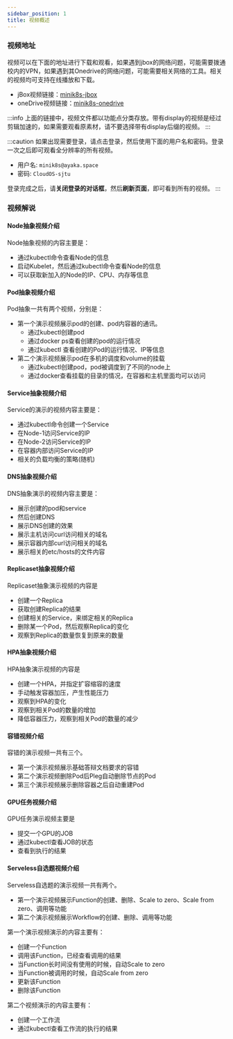 ```yaml
---
sidebar_position: 1
title: 视频概述
---
```


### 视频地址

视频可以在下面的地址进行下载和观看，如果遇到jbox的网络问题，可能需要拨通校内的VPN，如果遇到其Onedrive的网络问题，可能需要相关网络的工具。相关的视频均可支持在线播放和下载。
- jBox视频链接：[minik8s-jbox](https://jbox.sjtu.edu.cn/l/A1vyHg)
- oneDrive视频链接：[minik8s-onedrive](https://takagi3-my.sharepoint.com/:f:/g/personal/zhangziqian_ayaka_space/ErRFcwr4XZNLrDYzMcZr7zEBUmgCfGyJ7oe0Ql6D_kcwQw?e=JRYy0T)

:::info
上面的链接中，视频文件都以功能点分类存放。带有display的视频是经过剪辑加速的，如果需要观看原素材，请不要选择带有display后缀的视频。
:::

:::caution
如果出现需要登录，请点击登录，然后使用下面的用户名和密码。登录一次之后即可观看全分辨率的所有视频。
- 用户名: `minik8s@ayaka.space`
- 密码: `CloudOS-sjtu`

登录完成之后，请**关闭登录的对话框**，然后**刷新页面**，即可看到所有的视频。
:::

### 视频解说

#### Node抽象视频介绍
Node抽象视频的内容主要是：
- 通过kubectl命令查看Node的信息
- 启动Kubelet，然后通过kubectl命令查看Node的信息
- 可以获取新加入的Node的IP、CPU、内存等信息

#### Pod抽象视频介绍
Pod抽象一共有两个视频，分别是：
- 第一个演示视频展示pod的创建、pod内容器的通讯。
    - 通过kubectl创建pod
    - 通过docker ps查看创建的pod的运行情况
    - 通过kubectl 查看创建的Pod的运行情况、IP等信息
- 第二个演示视频展示pod在多机的调度和volume的挂载
    - 通过kubectl创建pod，pod被调度到了不同的node上
    - 通过docker查看挂载的目录的情况，在容器和主机里面均可以访问


#### Service抽象视频介绍

Service的演示的视频内容主要是：
- 通过kubectl命令创建一个Service
- 在Node-1访问Service的IP
- 在Node-2访问Service的IP
- 在容器内部访问Service的IP
- 相关的负载均衡的策略(随机)


#### DNS抽象视频介绍
DNS抽象演示的视频内容主要是：
- 展示创建的pod和service
- 然后创建DNS
- 展示DNS创建的效果
- 展示主机访问curl访问相关的域名
- 展示容器内部curl访问相关的域名
- 展示相关的etc/hosts的文件内容

#### Replicaset抽象视频介绍
Replicaset抽象演示视频的内容是
- 创建一个Replica
- 获取创建Replica的结果
- 创建相关的Service，来绑定相关的Replica
- 删除某一个Pod，然后观察Replica的变化
- 观察到Replica的数量恢复到原来的数量

#### HPA抽象视频介绍
HPA抽象演示视频的内容是
- 创建一个HPA，并指定扩容缩容的速度
- 手动触发容器加压，产生性能压力
- 观察到HPA的变化
- 观察到相关Pod的数量的增加
- 降低容器压力，观察到相关Pod的数量的减少

#### 容错视频介绍
容错的演示视频一共有三个。
- 第一个演示视频展示基础答辩文档要求的容错
- 第二个演示视频删除Pod后Pleg自动删除节点的Pod
- 第三个演示视频展示删除容器之后自动重建Pod

#### GPU任务视频介绍
GPU任务演示视频主要是
- 提交一个GPU的JOB
- 通过kubectl查看JOB的状态
- 查看到执行的结果

#### Serveless自选题视频介绍
Serveless自选题的演示视频一共有两个。
- 第一个演示视频展示Function的创建、删除、Scale to zero、Scale from zero、调用等功能
- 第二个演示视频展示Workflow的创建、删除、调用等功能

第一个演示视频演示的内容主要有：
- 创建一个Function
- 调用该Function，已经查看调用的结果
- 当Function长时间没有使用的时候，自动Scale to zero
- 当Function被调用的时候，自动Scale from zero
- 更新该Function
- 删除该Function

第二个视频演示的内容主要有：
- 创建一个工作流
- 通过kubectl查看工作流的执行的结果